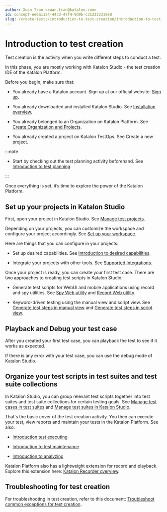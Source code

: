```yaml
---
author: Xuan Tran <xuan.tran@katalon.com>
id: concept-ee6a1124-44c3-47f4-9d9b-c312332319e8
slug: /create-tests/introduction-to-test-creation/introduction-to-test-creation
---
```


# Introduction to test creation

Test creation is the activity when you write different steps to conduct a test.

In this phase, you are mostly working with Katalon Studio - the test creation IDE of the Katalon Platform.

Before you begin, make sure that:

-   You already have a Katalon account. Sign up at our official website: [Sign up](https://katalon.com/sign-up).

-   You already downloaded and installed Katalon Studio. See [Installation overview](/get-started/katalon-studio-installation/katalon-studio-installation-overview).

-   You already belonged to an Organization on Katalon Platform. See [Create Organization and Projects](/administer/administration-tasks/create-an-organization-and-project).

-   You already created a project on Katalon TestOps. See Create a new project.



:::note

-   Start by checking out the test planning activity beforehand. See [Introduction to test planning](/plan/introduction-to-test-planning).

:::

Once everything is set, it’s time to explore the power of the Katalon Platform.

## Set up your projects in Katalon Studio

First, open your project in Katalon Studio. See [Manage test projects](/create-tests/manage-projects/manage-test-projects/manage-test-project-in-katalon-studio-overview).

Depending on your projects, you can customize the workspace and configure your project accordingly. See [Set up your workspace](/get-started/set-up-your-workspace/set-up-overview-in-katalon-platform).

Here are things that you can configure in your projects:

-   Set up desired capabilities. See [Introduction to desired capabilities](/create-tests/manage-projects/project-settings/desired-capabilities/introduction-to-desired-capabilities-in-katalon-studio).

-   Integrate your projects with other tools. See [Supported Integrations](/integrations/supported-integrations/integrate-katalon-studio-with-other-katalon-platform-tools).


Once your project is ready, you can create your first test case. There are two approaches to creating test scripts in Katalon Studio:

-   Generate test scripts for WebUI and mobile applications using record and spy utilities. See [Spy Web utility](/create-tests/record-and-spy/webui-record-and-spy-utilities/spy-web-utility-in-katalon-studio) and [Record Web utility](/create-tests/record-and-spy/webui-record-and-spy-utilities/record-web-utility-in-katalon-studio).

-   Keyword-driven testing using the manual view and script view. See [Generate test steps in manual view](/create-tests/create-test-cases/generate-test-steps-in-katalon-studio-manual-view) and [Generate test steps in script view](/create-tests/create-test-cases/generate-test-steps-in-katalon-studio-script-view).


## Playback and Debug your test case

After you created your first test case, you can playback the test to see if it works as expected.

If there is any error with your test case, you can use the debug mode of Katalon Studio.

## Organize your test scripts in test suites and test suite collections

In Katalon Studio, you can group relevant test scripts together into test suites and test suite collections for certain testing goals. See [Manage test cases in test suites](/organize/manage-tests/test-suite/manage-test-suites-in-katalon-studio#) and [Manage test suites in Katalon Studio](/organize/manage-tests/test-suite/manage-test-suites-in-katalon-studio).

That's the basic cover of the test creation activity. You then can execute your test, view reports and maintain your tests in the Katalon Platform. See also:

-   [Introduction test executing](/execute/test-execution-overview)

-   [Introduction to test maintenance](/maintain/introduction-to-test-maintenance)

-   [Introduction to analyzing](/analyze/introduction-to-test-analysis)


Katalon Platform also has a lightweight extension for record and playback. Explore this extension here: [Katalon Recorder overview](/plugins-and-add-ons/katalon-recorder-extension/get-started/katalon-recorder-overview).

## Troubleshooting for test creation

For troubleshooting in test creation, refer to this document: [Troubleshoot common exceptions for test creation](/create-tests/troubleshooting-for-test-creation/troubleshoot-common-exceptions/troubleshoot-common-exceptions-for-test-creation).